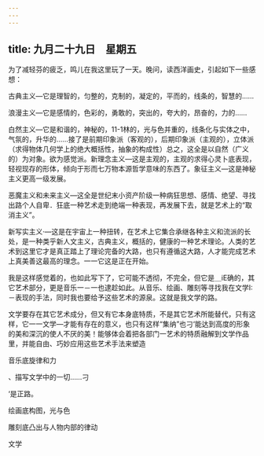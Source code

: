 ```yaml
---
---
---
```

title: 九月二十九日　星期五
---




为了减轻芬的疲乏，鸣儿在我这里玩了一天。晚问，读西洋画史，引起如下一些感想：

古典主义―它是理智的，匀整的，克制的，凝定的，平而的，线条的，智慧的……

浪漫主义―它是感情的，色彩的，勇敢的，突出的，夸大的，昂奋的，力的……

白然主义―它是和谐的，神秘的，11-1林的，光与色并重的，线条化与实体之中，气氛的，升华的……接了是前期印象派（客观的），后期印象派（主观的），立体派（求得物体几何学上的绝大概括性，抽象的构成性）总之，这全是以自然（广义的）为对象。欲为感觉派。新理念主义―这是主观的，主观的求得心灵卜底表现，轻视现存的形体，倾向于形而七万物本源哲学意味的东西了。象征主义―这是神秘主义更高一级发展。

恶魔主义和未来主义―这全是世纪末小资产阶级一种病狂思想、感情、绝望、寻找出路个人自卑．狂底一种艺术走到绝端一种表现，再发展下去，就是艺术上的“取消主义”。

新写实主义·―这是在宇宙上一种扭转，在艺术上它集合承继各种主义和流派的长处，是一种类乎新人文主义，古典主义，概括的，健康的一种艺术理论。人类的艺术到这里它才是真正踏上了理论完备的大路，也只有遵循这大路，人才能完成艺术上真美善这最高的理念。一一它这是正在开始。

我是这样感觉着的，也如此写下了，它可能不透彻，不完全，但它是＿iE确的，其它艺术部分，更是音乐一－一也逮趁如此。从音乐、绘画、雕刻等寻找我在文学I:－表现的手法，同时我也要给予这些艺术的源泉。这就是我文学的路。

文学要存在其它艺术成分，但又有它本身底特质，不是其它艺术所能替代，只有这样，它一一文学―才能有存在的意义，也只有这样“集纳”也刁‘能达到高度的形象的美和深沉的使人不厌的美！能够体会着把各部门一艺术的特质融解到文学作品里，并能自由、巧妙应用这些艺术手法来塑造

音乐底旋律和力

、描写文学中的一切……刁

‘是正路。

绘画底构图，光与色

雕刻底凸出与人物内部的律动

文学